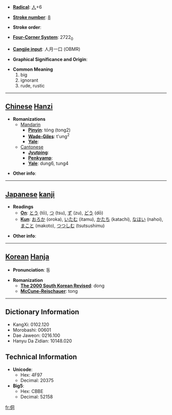 * '''[[Wiktionary:Chinese radical index| Radical]]''': [[Wiktionary:Chinese radical index 人|人]]+6

* '''[[Wiktionary:Chinese total strokes index|Stroke number]]''': [[Wiktionary:Chinese total strokes index 8|8]]

* '''Stroke order''': 

* '''[[Wiktionary:Chinese four corner index|Four-Corner System]]''': 2722<sub>0</sub>

* '''[[Wiktionary:Chinese Cangjie index|Cangjie input]]''': 人月一口 (OBMR)

* '''Graphical Significance and Origin''': 

* '''Common Meaning'''
*#big
*# ignorant
*# rude, rustic


----

== [[Chinese]] [[Hanzi]] ==

* '''Romanizations'''
** [[Mandarin]]
*** '''[[Pinyin]]''': tóng (tong2)
*** '''[[Wade-Giles]]''': t'ung<sup>2</sup>
*** '''[[Yale]]''': 
**[[Cantonese]]
***'''[[Jyutping]]''':
***'''[[Penkyamp]]''': 
***'''[[Yale]]''': dung6, tung4

* '''Other info''': 

----

== [[Japanese]] [[kanji]] ==

* '''Readings'''
** '''[[On]]''': [[とう]] (tō), [[つ]] (tsu), [[ず]] (zu), [[どう]] (dō)
** '''[[Kun]]''': [[おろか]] (oroka), [[いたむ]] (itamu), [[かたち]] (katachi), [[なほい]] (nahoi), [[まこと]] (makoto), [[つつしむ]] (tsutsushimu)

* '''Other info''':  

----

== [[Korean]] [[Hanja]] ==

* '''Pronunciation''': 동

* '''Romanization'''
** '''[[The 2000 South Korean Revised Romanization|The 2000 South Korean Revised]]''': dong
** '''[[McCune-Reischauer]]''': tong

----

== Dictionary Information ==

* KangXi: 0102.120
* Morobashi: 00601
* Dae Jaweon: 0216.100
* Hanyu Da Zidian: 10148.020

== Technical Information ==

* '''Unicode''':
** Hex: 4F97
** Decimal: 20375
* '''Big5''':
** Hex: CBBE
** Decimal: 52158

[[fr:侗]]